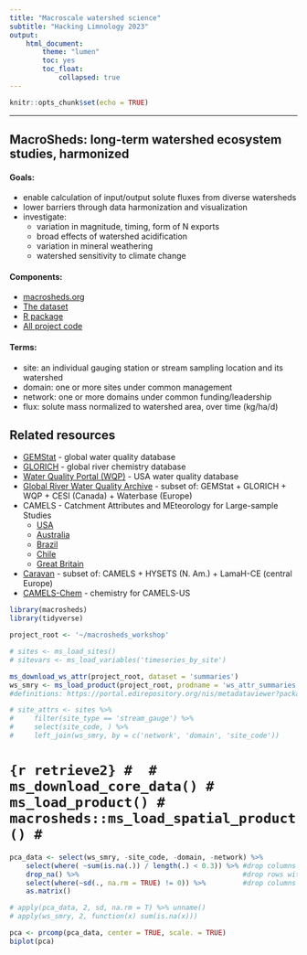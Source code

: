 ```yaml
---
title: "Macroscale watershed science"
subtitle: "Hacking Limnology 2023"
output:
    html_document:
        theme: "lumen"
        toc: yes
        toc_float:
            collapsed: true
---
```


```r
knitr::opts_chunk$set(echo = TRUE)
```

---

## MacroSheds: long-term watershed ecosystem studies, harmonized

#### Goals:
 + enable calculation of input/output solute fluxes from diverse watersheds
 + lower barriers through data harmonization and visualization
 + investigate:
   + variation in magnitude, timing, form of N exports
   + broad effects of watershed acidification
   + variation in mineral weathering
   + watershed sensitivity to climate change
 
#### Components:
 + [macrosheds.org](https://macrosheds.org)
 + [The dataset](https://portal.edirepository.org/nis/mapbrowse?scope=edi&identifier=1262)
 + [R package](https://github.com/MacroSHEDS/macrosheds)
 + [All project code](https://github.com/MacroSHEDS)
 
#### Terms:
 + site: an individual gauging station or stream sampling location and its watershed
 + domain: one or more sites under common management
 + network: one or more domains under common funding/leadership
 + flux: solute mass normalized to watershed area, over time (kg/ha/d)
 
## Related resources

 + [GEMStat](https://gemstat.org/) - global water quality database
 + [GLORICH](https://www.geo.uni-hamburg.de/en/geologie/forschung/aquatische-geochemie/glorich.html) - global river chemistry database
 + [Water Quality Portal (WQP)](https://www.waterqualitydata.us/) - USA water quality database
 + [Global River Water Quality Archive](https://essd.copernicus.org/articles/13/5483/2021/) - subset of: GEMStat + GLORICH + WQP + CESI (Canada) + Waterbase (Europe)
 + CAMELS - Catchment Attributes and MEteorology for Large-sample Studies
   + [USA](https://gdex.ucar.edu/dataset/camels.html)
   + [Australia](https://www.webofscience.com/wos/woscc/full-record/WOS:000683780500004?SID=USW2EC0D4DYFZoLYt17MtaFngvTOg)
   + [Brazil](https://www.webofscience.com/wos/woscc/full-record/WOS:000569420300002?SID=USW2EC0D4DYFZoLYt17MtaFngvTOg)
   + [Chile](https://www.webofscience.com/wos/woscc/full-record/WOS:000449995800002?SID=USW2EC0D4DYFZoLYt17MtaFngvTOg)
   + [Great Britain](https://www.webofscience.com/wos/woscc/full-record/WOS:000580860000002?SID=USW2EC0D4DYFZoLYt17MtaFngvTOg)
 + [Caravan](https://zenodo.org/record/7944025) - subset of: CAMELS + HYSETS (N. Am.) + LamaH-CE (central Europe)
+ [CAMELS-Chem](https://hess.copernicus.org/preprints/hess-2022-81/) - chemistry for CAMELS-US

```r
library(macrosheds)
library(tidyverse)

project_root <- '~/macrosheds_workshop'
```

```r
# sites <- ms_load_sites()
# sitevars <- ms_load_variables('timeseries_by_site')

ms_download_ws_attr(project_root, dataset = 'summaries')
ws_smry <- ms_load_product(project_root, prodname = 'ws_attr_summaries')
#definitions: https://portal.edirepository.org/nis/metadataviewer?packageid=edi.1262.1 -> Data Entities -> ws_attr_summaries.csv

# site_attrs <- sites %>% 
#     filter(site_type == 'stream_gauge') %>%
#     select(site_code, ) %>% 
#     left_join(ws_smry, by = c('network', 'domain', 'site_code'))
```


# ```{r retrieve2}
# 
# ms_download_core_data()
# ms_load_product()
# macrosheds::ms_load_spatial_product()
# ```

```r
pca_data <- select(ws_smry, -site_code, -domain, -network) %>% 
    select(where( ~sum(is.na(.)) / length(.) < 0.3)) %>% #drop columns with >= 30% missing values
    drop_na() %>%                                        #drop rows with any missing values
    select(where(~sd(., na.rm = TRUE) != 0)) %>%         #drop columns with no variance
    as.matrix()

# apply(pca_data, 2, sd, na.rm = T) %>% unname()
# apply(ws_smry, 2, function(x) sum(is.na(x)))

pca <- prcomp(pca_data, center = TRUE, scale. = TRUE)
biplot(pca)
```
